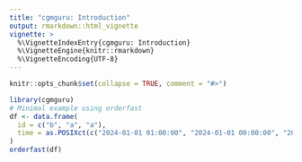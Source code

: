 ```yaml
---
title: "cgmguru: Introduction"
output: rmarkdown::html_vignette
vignette: >
  %\VignetteIndexEntry{cgmguru: Introduction}
  %\VignetteEngine{knitr::rmarkdown}
  %\VignetteEncoding{UTF-8}
---
```


```r
knitr::opts_chunk$set(collapse = TRUE, comment = "#>")
```

```r
library(cgmguru)
# Minimal example using orderfast
df <- data.frame(
  id = c("b", "a", "a"),
  time = as.POSIXct(c("2024-01-01 01:00:00", "2024-01-01 00:00:00", "2024-01-01 01:00:00"), tz = "UTC")
)
orderfast(df)
```


